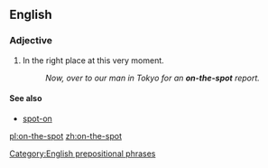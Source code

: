 {{also|on the spot}}
==English==

===Adjective===
{{en-adj|-}}

# {{context|idiomatic|lang=en}}In the right place at this very moment.
#: ''Now, over to our man in Tokyo for an '''on-the-spot''' report.''

====See also====
* [[spot-on]]

[[Category:English prepositional phrases]]

[[pl:on-the-spot]]
[[zh:on-the-spot]]